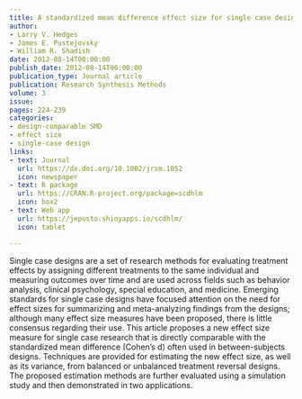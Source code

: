 ```yaml
---
title: A standardized mean difference effect size for single case designs
author:
- Larry V. Hedges
- James E. Pustejovsky
- William R. Shadish
date: 2012-08-14T00:00:00
publish_date: 2012-08-14T00:00:00
publication_type: Journal article
publication: Research Synthesis Methods
volume: 3
issue: 
pages: 224-239
categories:
- design-comparable SMD
- effect size
- single-case design
links:
- text: Journal
  url: https://dx.doi.org/10.1002/jrsm.1052
  icon: newspaper
- text: R package
  url: https://CRAN.R-project.org/package=scdhlm
  icon: box2
- text: Web app
  url: https://jepusto.shinyapps.io/scdhlm/
  icon: tablet

---
```



Single case designs are a set of research methods for evaluating treatment effects by assigning different treatments to the same individual and measuring outcomes over time and are used across fields such as behavior analysis, clinical psychology, special education, and medicine. Emerging standards for single case designs have focused attention on the need for effect sizes for summarizing and meta-analyzing findings from the designs; although many effect size measures have been proposed, there is little consensus regarding their use. This article proposes a new effect size measure for single case research that is directly comparable with the standardized mean difference (Cohen's d) often used in between-subjects designs. Techniques are provided for estimating the new effect size, as well as its variance, from balanced or unbalanced treatment reversal designs. The proposed estimation methods are further evaluated using a simulation study and then demonstrated in two applications.

